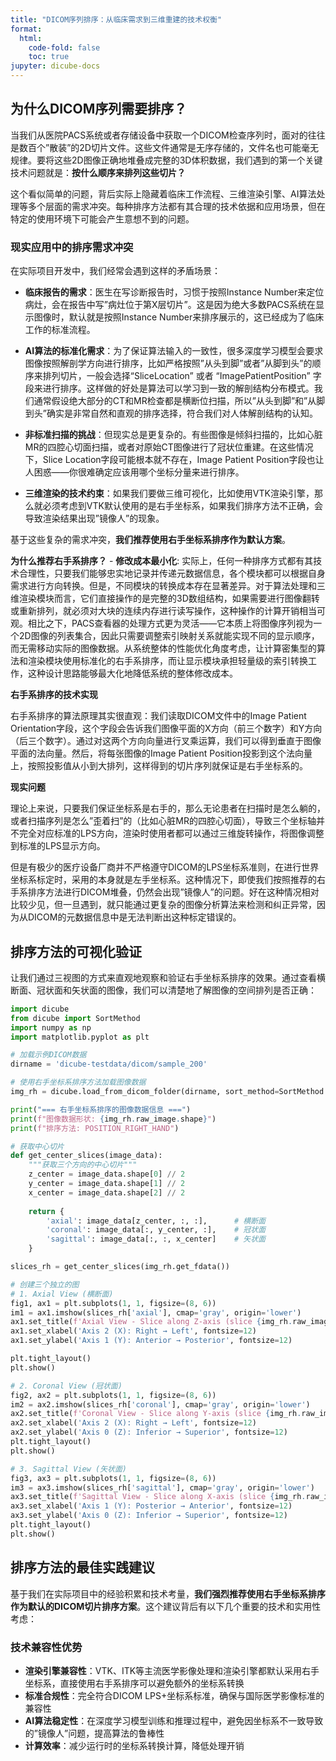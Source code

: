 ```yaml
---
title: "DICOM序列排序：从临床需求到三维重建的技术权衡"
format:
  html:
    code-fold: false
    toc: true
jupyter: dicube-docs
---
```


## 为什么DICOM序列需要排序？

当我们从医院PACS系统或者存储设备中获取一个DICOM检查序列时，面对的往往是数百个"散装"的2D切片文件。这些文件通常是无序存储的，文件名也可能毫无规律。要将这些2D图像正确地堆叠成完整的3D体积数据，我们遇到的第一个关键技术问题就是：**按什么顺序来排列这些切片？**

这个看似简单的问题，背后实际上隐藏着临床工作流程、三维渲染引擎、AI算法处理等多个层面的需求冲突。每种排序方法都有其合理的技术依据和应用场景，但在特定的使用环境下可能会产生意想不到的问题。

### 现实应用中的排序需求冲突

在实际项目开发中，我们经常会遇到这样的矛盾场景：

- **临床报告的需求**：医生在写诊断报告时，习惯于按照Instance Number来定位病灶，会在报告中写"病灶位于第X层切片"。这是因为绝大多数PACS系统在显示图像时，默认就是按照Instance Number来排序展示的，这已经成为了临床工作的标准流程。

- **AI算法的标准化需求**：为了保证算法输入的一致性，很多深度学习模型会要求图像按照解剖学方向进行排序，比如严格按照"从头到脚"或者"从脚到头"的顺序来排列切片，一般会选择“SliceLocation” 或者 "ImagePatientPosition" 字段来进行排序。这样做的好处是算法可以学习到一致的解剖结构分布模式。我们通常假设绝大部分的CT和MR检查都是横断位扫描，所以"从头到脚"和"从脚到头"确实是非常自然和直观的排序选择，符合我们对人体解剖结构的认知。

- **非标准扫描的挑战**：但现实总是更复杂的。有些图像是倾斜扫描的，比如心脏MR的四腔心切面扫描，或者对原始CT图像进行了冠状位重建。在这些情况下，Slice Location字段可能根本就不存在，Image Patient Position字段也让人困惑——你很难确定应该用哪个坐标分量来进行排序。

- **三维渲染的技术约束**：如果我们要做三维可视化，比如使用VTK渲染引擎，那么就必须考虑到VTK默认使用的是右手坐标系，如果我们排序方法不正确，会导致渲染结果出现"镜像人"的现象。

基于这些复杂的需求冲突，**我们推荐使用右手坐标系排序作为默认方案**。

**为什么推荐右手系排序？**
- **修改成本最小化**: 实际上，任何一种排序方式都有其技术合理性，只要我们能够忠实地记录并传递元数据信息，各个模块都可以根据自身需求进行方向转换。但是，不同模块的转换成本存在显著差异。对于算法处理和三维渲染模块而言，它们直接操作的是完整的3D数组结构，如果需要进行图像翻转或重新排列，就必须对大块的连续内存进行读写操作，这种操作的计算开销相当可观。相比之下，PACS查看器的处理方式更为灵活——它本质上将图像序列视为一个2D图像的列表集合，因此只需要调整索引映射关系就能实现不同的显示顺序，而无需移动实际的图像数据。从系统整体的性能优化角度考虑，让计算密集型的算法和渲染模块使用标准化的右手系排序，而让显示模块承担轻量级的索引转换工作，这种设计思路能够最大化地降低系统的整体修改成本。


**右手系排序的技术实现**

右手系排序的算法原理其实很直观：我们读取DICOM文件中的Image Patient Orientation字段，这个字段会告诉我们图像平面的X方向（前三个数字）和Y方向（后三个数字）。通过对这两个方向向量进行叉乘运算，我们可以得到垂直于图像平面的法向量。然后，将每张图像的Image Patient Position投影到这个法向量上，按照投影值从小到大排列，这样得到的切片序列就保证是右手坐标系的。

**现实问题**

理论上来说，只要我们保证坐标系是右手的，那么无论患者在扫描时是怎么躺的，或者扫描序列是怎么"歪着扫"的（比如心脏MR的四腔心切面），导致三个坐标轴并不完全对应标准的LPS方向，渲染时使用者都可以通过三维旋转操作，将图像调整到标准的LPS显示方向。

但是有极少的医疗设备厂商并不严格遵守DICOM的LPS坐标系准则，在进行世界坐标系标定时，采用的本身就是左手坐标系。这种情况下，即使我们按照推荐的右手系排序方法进行DICOM堆叠，仍然会出现"镜像人"的问题。好在这种情况相对比较少见，但一旦遇到，就只能通过更复杂的图像分析算法来检测和纠正异常，因为从DICOM的元数据信息中是无法判断出这种标定错误的。



## 排序方法的可视化验证

让我们通过三视图的方式来直观地观察和验证右手坐标系排序的效果。通过查看横断面、冠状面和矢状面的图像，我们可以清楚地了解图像的空间排列是否正确：

```python
import dicube
from dicube import SortMethod
import numpy as np
import matplotlib.pyplot as plt

# 加载示例DICOM数据
dirname = 'dicube-testdata/dicom/sample_200'

# 使用右手坐标系排序方法加载图像数据
img_rh = dicube.load_from_dicom_folder(dirname, sort_method=SortMethod.POSITION_RIGHT_HAND)

print("=== 右手坐标系排序的图像数据信息 ===")
print(f"图像数据形状: {img_rh.raw_image.shape}")
print(f"排序方法: POSITION_RIGHT_HAND")

# 获取中心切片
def get_center_slices(image_data):
    """获取三个方向的中心切片"""
    z_center = image_data.shape[0] // 2
    y_center = image_data.shape[1] // 2  
    x_center = image_data.shape[2] // 2
    
    return {
        'axial': image_data[z_center, :, :],      # 横断面
        'coronal': image_data[:, y_center, :],    # 冠状面  
        'sagittal': image_data[:, :, x_center]    # 矢状面
    }

slices_rh = get_center_slices(img_rh.get_fdata())

# 创建三个独立的图
# 1. Axial View (横断面)
fig1, ax1 = plt.subplots(1, 1, figsize=(8, 6))
im1 = ax1.imshow(slices_rh['axial'], cmap='gray', origin='lower')
ax1.set_title(f'Axial View - Slice along Z-axis (slice {img_rh.raw_image.shape[0]//2} of {img_rh.raw_image.shape[0]})', fontsize=14)
ax1.set_xlabel('Axis 2 (X): Right → Left', fontsize=12)
ax1.set_ylabel('Axis 1 (Y): Anterior → Posterior', fontsize=12)

plt.tight_layout()
plt.show()

# 2. Coronal View (冠状面)
fig2, ax2 = plt.subplots(1, 1, figsize=(8, 6))
im2 = ax2.imshow(slices_rh['coronal'], cmap='gray', origin='lower')
ax2.set_title(f'Coronal View - Slice along Y-axis (slice {img_rh.raw_image.shape[1]//2} of {img_rh.raw_image.shape[1]})', fontsize=14)
ax2.set_xlabel('Axis 2 (X): Right → Left', fontsize=12)
ax2.set_ylabel('Axis 0 (Z): Inferior → Superior', fontsize=12)
plt.tight_layout()
plt.show()

# 3. Sagittal View (矢状面)
fig3, ax3 = plt.subplots(1, 1, figsize=(8, 6))
im3 = ax3.imshow(slices_rh['sagittal'], cmap='gray', origin='lower')
ax3.set_title(f'Sagittal View - Slice along X-axis (slice {img_rh.raw_image.shape[2]//2} of {img_rh.raw_image.shape[2]})', fontsize=14)
ax3.set_xlabel('Axis 1 (Y): Posterior → Anterior', fontsize=12)
ax3.set_ylabel('Axis 0 (Z): Inferior → Superior', fontsize=12)
plt.tight_layout()
plt.show()
```

## 排序方法的最佳实践建议

基于我们在实际项目中的经验积累和技术考量，**我们强烈推荐使用右手坐标系排序作为默认的DICOM切片排序方案**。这个建议背后有以下几个重要的技术和实用性考虑：

### 技术兼容性优势

- **渲染引擎兼容性**：VTK、ITK等主流医学影像处理和渲染引擎都默认采用右手坐标系，直接使用右手系排序可以避免额外的坐标系转换
- **标准合规性**：完全符合DICOM LPS+坐标系标准，确保与国际医学影像标准的兼容性
- **AI算法稳定性**：在深度学习模型训练和推理过程中，避免因坐标系不一致导致的"镜像人"问题，提高算法的鲁棒性
- **计算效率**：减少运行时的坐标系转换计算，降低处理开销


